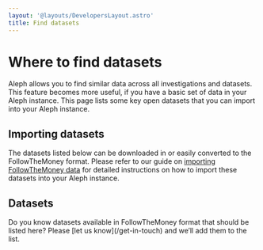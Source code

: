 ```yaml
---
layout: '@layouts/DevelopersLayout.astro'
title: Find datasets
---
```


# Where to find datasets

<p class="lead">Aleph allows you to find similar data across all investigations and datasets. This feature becomes more useful, if you have a basic set of data in your Aleph instance. This page lists some key open datasets that you can import into your Aleph instance.</p>

## Importing datasets

The datasets listed below can be downloaded in or easily converted to the FollowTheMoney format. Please refer to our guide on [importing FollowTheMoney data](/developers/how-to/data/import-ftm-data) for detailed instructions on how to import these datasets into your Aleph instance.

## Datasets

<Callout>
  Do you know datasets available in FollowTheMoney format that should be listed here? Please [let us know](/get-in-touch) and we’ll add them to the list.
</Callout>

<LinkCard
  title="OpenSanctions"
  text="Sanctions lists, databases of politicians and criminal figures can be a good way to find leads within other data. The OpenSanctions project generates consolidated sanctions data from multiple sources. OpenSanctions provides data in FollowTheMoney format, ready for import into your Aleph instance."
  link="https://www.opensanctions.org/datasets/"
/>

<LinkCard
  link="https://github.com/alephdata/offshoreleaks"
  title="ICIJ OffshoreLeaks"
  text="The International Consortium of Investigative Journalists has published data from its major investigations, including the Offshore Leaks (2013), Panama Papers (2016) and Paradise Papers (2017). We’ve developed a set of importers that convert this data to the FollowTheMoney format."
/>

<LinkCard
  link="/developers/how-to/data/import-ocds-data"
  title="OpenTender.eu"
  text="OpenTender.eu provides tender data from EU member states and other jurisdictions in the machine readable OCDS format that can be imported into Aleph."
/>

<LinkCard
  link="https://investigraph.eu/"
  title="investigraph.eu"
  text="investigraph.eu collects datasets related to Europe and the European Union. All datasets are available in the FollowTheMoney format and ready for import into your Aleph instance. Datasets include the EU Transparency Register, EU Financial Sanctions Files, lists of EU authorities and officials, and more."
/>
